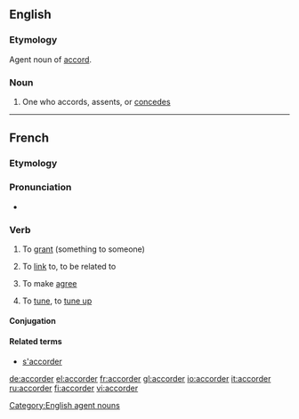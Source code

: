 ==English==

===Etymology===
Agent noun of [[accord]].

===Noun===
{{en-noun}}

# {{rare}} One who accords, assents, or [[concedes]]

[[Category:English agent nouns]]

----
==French==

===Etymology===
{{suffix|lang=fr|accord|er}}

===Pronunciation===
* {{audio|Fr-accorder.ogg|Audio}}

===Verb===
{{fr-verb}}

# {{transitive}} To [[grant]] (something to someone)
# To [[link]] to, to be related to
# {{grammar|lang=fr}} To make [[agree]]
# {{music|lang=fr}} To [[tune]], to [[tune up]]

====Conjugation====
{{fr-conj-er|accord|avoir}}

====Related terms====
*[[s'accorder]]

[[de:accorder]]
[[el:accorder]]
[[fr:accorder]]
[[gl:accorder]]
[[io:accorder]]
[[it:accorder]]
[[ru:accorder]]
[[fi:accorder]]
[[vi:accorder]]